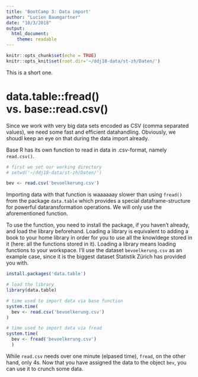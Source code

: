 ```yaml
---
title: 'BootCamp 3: Data import'
author: "Lucien Baumgartner"
date: "10/3/2018"
output: 
  html_document:
    theme: readable 
---
```


```r
knitr::opts_chunk$set(echo = TRUE)
knitr::opts_knit$set(root.dir='~/ddj18-data/st-zh/Daten/')
```

This is a short one.

# data.table::fread() vs. base::read.csv()

Since we work with very big data sets encoded as CSV (comma separated values), we need some fast and efficient datahandling. Obviously, we shoudl keep an eye on that during the data import already.

Base R has its own function to read in data in .csv-format, namely `read.csv()`. 

```r
# first we set our working directory
# setwd('~/ddj18-data/st-zh/Daten/')
```
```r
bev <- read.csv('bevoelkerung.csv')
```


Importing data with that function is waaaaaay slower than using `fread()` from the package `data.table` which provides a special dataframe-structure for powerful dataransformation operations. We will only use the aforementioned function.

To use the function, you need to install the package, if you haven't already, and load the library beforehand. Loading a library is equivalent to adding a book to your home library in order for you to use all the knowldege stored in it (here: all the functions stored in it). Loading a library means loading functions to your workspace. I'll use the dataset `bevoelkerung.csv` as an example case, since it is the biggest dataset Statistik Zürich has provided you with.

```r
install.packages('data.table')
```

```r
# load the library
library(data.table)

# time used to import data via base function
system.time(
  bev <- read.csv('bevoelkerung.csv')
)

# time used to import data via fread
system.time(
  bev <- fread('bevoelkerung.csv')
  )
```

While `read.csv` needs over one minute (elpased time), `fread`, on the other hand, only 4s. Now that you have assigned the data to the object `bev`, you can use it to crunch some data.

